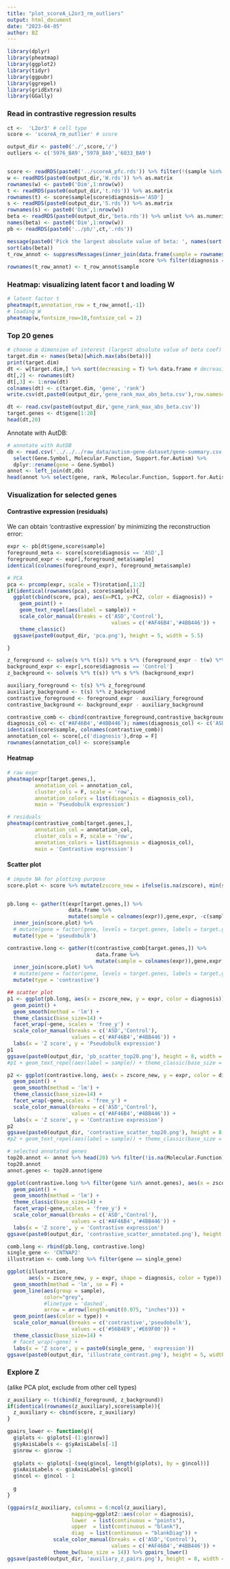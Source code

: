 ```yaml
---
title: "plot_scoreA_L2or3_rm_outliers"
output: html_document
date: "2023-04-05"
author: BZ
---
```


```r
library(dplyr)
library(pheatmap)
library(ggplot2)
library(tidyr)
library(ggpubr)
library(ggrepel)
library(gridExtra)
library(GGally)
```

### Read in contrastive regression results

```r
ct <-  'L2or3' # cell type
score <- 'scoreA_rm_outlier' # score

output_dir <- paste0('./',score,'/')
outliers <- c('5976_BA9','5978_BA9','6033_BA9')


score <- readRDS(paste0('../scoreA_pfc.rds')) %>% filter(!(sample %in% c(outliers)))
w <- readRDS(paste0(output_dir,'W.rds')) %>% as.matrix
rownames(w) <- paste0('Dim',1:nrow(w))
t <- readRDS(paste0(output_dir,'t.rds')) %>% as.matrix
rownames(t) <- score$sample[score$diagnosis=='ASD']
s <- readRDS(paste0(output_dir,'S.rds')) %>% as.matrix
rownames(s) <- paste0('Dim',1:nrow(w))
beta <- readRDS(paste0(output_dir,'beta.rds')) %>% unlist %>% as.numeric
names(beta) <- paste0('Dim',1:nrow(w))
pb <- readRDS(paste0('../pb/',ct,'.rds'))

message(paste0('Pick the largest absolute value of beta: ', names(sort(abs(beta)))[length(beta)]))
sort(abs(beta))
t_row_annot <- suppressMessages(inner_join(data.frame(sample = rownames(t)),
                                           score %>% filter(diagnosis == 'ASD') %>% select(-c(individual))))
rownames(t_row_annot) <- t_row_annot$sample
```

### Heatmap: visualizing latent facor t and loading W

```r
# latent factor t
pheatmap(t,annotation_row = t_row_annot[,-1])
# loading W
pheatmap(w,fontsize_row=10,fontsize_col = 2)
```

### Top 20 genes

```r
# choose a dimension of interest (largest absolute value of beta coef)
target.dim <- names(beta)[which.max(abs(beta))]
print(target.dim)
dt <- w[target.dim,] %>% sort(decreasing = T) %>% data.frame # decreasing
dt[,2] <- rownames(dt)
dt[,3] <- 1:nrow(dt)
colnames(dt) <- c(target.dim, 'gene', 'rank')
write.csv(dt,paste0(output_dir,'gene_rank_max_abs_beta.csv'),row.names=F)
```

```r
dt <- read.csv(paste0(output_dir,'gene_rank_max_abs_beta.csv'))
target.genes <- dt$gene[1:20]
head(dt,20)
```

Annotate with AutDB:

```r
# annotate with AutDB
db <- read.csv('../../../raw_data/autism-gene-dataset/gene-summary.csv') %>%
  select(Gene.Symbol, Molecular.Function, Support.for.Autism) %>%
  dplyr::rename(gene = Gene.Symbol)
annot <- left_join(dt,db)
head(annot %>% select(gene, rank, Molecular.Function, Support.for.Autism),20)
```

<!-- More refined search top10 genes: [https://docs.google.com/spreadsheets/d/1QGlFPwMUxXsmoiO-iwRVEdoRhw1yKqzCXILksrC4VpY/edit?usp=sharing](https://docs.google.com/spreadsheets/d/1QGlFPwMUxXsmoiO-iwRVEdoRhw1yKqzCXILksrC4VpY/edit?usp=sharing) -->

### Visualization for selected genes

#### Contrastive expression (residuals)

We can obtain 'contrastive expression' by minimizing the reconstruction error:

```r
expr <- pb[dt$gene,score$sample]
foreground_meta <- score[score$diagnosis == 'ASD',]
foreground_expr <- expr[,foreground_meta$sample]
identical(colnames(foreground_expr), foreground_meta$sample)

# PCA
pca <- prcomp(expr, scale = T)$rotation[,1:2]
if(identical(rownames(pca), score$sample)){
  ggplot(cbind(score, pca), aes(x=PC1, y=PC2, color = diagnosis)) +
    geom_point() +
    geom_text_repel(aes(label = sample)) +
    scale_color_manual(breaks = c('ASD','Control'),
                                  values = c('#AF46B4','#4BB446')) +
    theme_classic()
  ggsave(paste0(output_dir, 'pca.png'), height = 5, width = 5.5)

}

z_foreground <- solve(s %*% t(s)) %*% s %*% (foreground_expr - t(w) %*% t(t))
background_expr <- expr[,score$diagnosis == 'Control']
z_background <- solve(s %*% t(s)) %*% s %*% (background_expr)

auxiliary_foreground <- t(s) %*% z_foreground
auxiliary_background <- t(s) %*% z_background
contrastive_foreground <- foreground_expr - auxiliary_foreground
contrastive_background <- background_expr - auxiliary_background

contrastive_comb <- cbind(contrastive_foreground,contrastive_background)
diagnosis_col <- c('#AF46B4','#4BB446'); names(diagnosis_col) <- c('ASD','Control')
identical(score$sample, colnames(contrastive_comb))
annotation_col <- score[,c('diagnosis'),drop = F]
rownames(annotation_col) <- score$sample
```

#### Heatmap

```r
# raw expr
pheatmap(expr[target.genes,],
         annotation_col = annotation_col,
         cluster_cols = F, scale = 'row',
         annotation_colors = list(diagnosis = diagnosis_col),
         main = 'Pseudobulk expression')

# residuals
pheatmap(contrastive_comb[target.genes,],
         annotation_col = annotation_col,
         cluster_cols = F, scale = 'row',
         annotation_colors = list(diagnosis = diagnosis_col),
         main = 'Contrastive expression')
```

#### Scatter plot

```r
# impute NA for plotting purpose
score.plot <- score %>% mutate(zscore_new = ifelse(is.na(zscore), min(score$zscore,na.rm = T) -1, zscore))


pb.long <- gather(t(expr[target.genes,]) %>% 
                    data.frame %>% 
                    mutate(sample = colnames(expr)),gene,expr, -c(sample)) %>% 
  inner_join(score.plot) %>% 
  # mutate(gene = factor(gene, levels = target.genes, labels = target.genes)) %>% 
  mutate(type = 'pseudobulk') 

contrastive.long <- gather(t(contrastive_comb[target.genes,]) %>% 
                             data.frame %>% 
                             mutate(sample = colnames(expr)),gene,expr, -c(sample)) %>% 
  inner_join(score.plot) %>% 
  # mutate(gene = factor(gene, levels = target.genes, labels = target.genes)) %>% 
  mutate(type = 'contrastive')

## scatter plot
p1 <- ggplot(pb.long, aes(x = zscore_new, y = expr, color = diagnosis)) +
  geom_point() +
  geom_smooth(method = 'lm') +
  theme_classic(base_size=14) +
  facet_wrap(~gene, scales = 'free_y') +
  scale_color_manual(breaks = c('ASD','Control'),
                     values = c('#AF46B4','#4BB446')) +
  labs(x = 'Z score', y = 'Pseudobulk expression')
p1
ggsave(paste0(output_dir, 'pb_scatter_top20.png'), height = 8, width = 10)
#p1 + geom_text_repel(aes(label = sample)) + theme_classic(base_size = 11)

p2 <- ggplot(contrastive.long, aes(x = zscore_new, y = expr, color = diagnosis)) +
  geom_point() +
  geom_smooth(method = 'lm') +
  theme_classic(base_size=14) +
  facet_wrap(~gene,scales = 'free_y') +
  scale_color_manual(breaks = c('ASD','Control'),
                     values = c('#AF46B4','#4BB446')) +
  labs(x = 'Z score', y = 'Contrastive expression')
p2
ggsave(paste0(output_dir, 'contrastive_scatter_top20.png'), height = 8, width = 10)
#p2 + geom_text_repel(aes(label = sample)) + theme_classic(base_size = 8)
```

```r
# selected annotated genes
top20.annot <- annot %>% head(20) %>% filter(!is.na(Molecular.Function))
top20.annot
annot.genes <- top20.annot$gene

ggplot(contrastive.long %>% filter(gene %in% annot.genes), aes(x = zscore_new, y = expr, color = diagnosis)) +
  geom_point() +
  geom_smooth(method = 'lm') +
  theme_classic(base_size=14) +
  facet_wrap(~gene,scales = 'free_y') +
  scale_color_manual(breaks = c('ASD','Control'),
                     values = c('#AF46B4','#4BB446')) +
  labs(x = 'Z score', y = 'Contrastive expression')
ggsave(paste0(output_dir, 'contrastive_scatter_annotated.png'), height = 4, width = 7)
```

```r
comb.long <- rbind(pb.long, contrastive.long)
single_gene <- 'CNTNAP2'
illustration <- comb.long %>% filter(gene == single_gene)

ggplot(illustration, 
       aes(x = zscore_new, y = expr, shape = diagnosis, color = type)) +
  geom_smooth(method = 'lm', se = F) +
  geom_line(aes(group = sample),
            color="grey",
            #linetype = 'dashed',
            arrow = arrow(length=unit(0.075, "inches"))) +
  geom_point(aes(color = type)) +
  scale_color_manual(breaks = c('contrastive','pseudobulk'),
                     values = c('#56B4E9','#E69F00')) +
  theme_classic(base_size=14) +
  # facet_wrap(~gene) +
  labs(x = 'Z score', y = paste0(single_gene, ' expression'))
ggsave(paste0(output_dir, 'illustrate_contrast.png'), height = 5, width = 6)
```

### Explore Z

(alike PCA plot, exclude from other cell types)
```r
z_auxiliary <- t(cbind(z_foreground, z_background))
if(identical(rownames(z_auxiliary),score$sample)){
  z_auxiliary <- cbind(score, z_auxiliary)
}

gpairs_lower <- function(g){
  g$plots <- g$plots[-(1:g$nrow)]
  g$yAxisLabels <- g$yAxisLabels[-1]
  g$nrow <- g$nrow -1
  
  g$plots <- g$plots[-(seq(g$ncol, length(g$plots), by = g$ncol))]
  g$xAxisLabels <- g$xAxisLabels[-g$ncol]
  g$ncol <- g$ncol - 1
  
  g
}

(ggpairs(z_auxiliary, columns = 6:ncol(z_auxiliary),
                     mapping=ggplot2::aes(color = diagnosis),
                     lower  = list(continuous = "points"),
                     upper  = list(continuous = "blank"),
                     diag  = list(continuous = "blankDiag")) +
               scale_color_manual(breaks = c('ASD','Control'),
                                  values = c('#AF46B4','#4BB446')) + 
               theme_bw(base_size = 14)) %>% gpairs_lower()
ggsave(paste0(output_dir, 'auxiliary_z_pairs.png'), height = 8, width = 11)

```